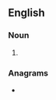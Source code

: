 ==English==

===Noun===
{{head|en|noun form}}

# {{plural of|en|lapel}}

===Anagrams===
* {{anagrams|en|a=aellps|lepals}}